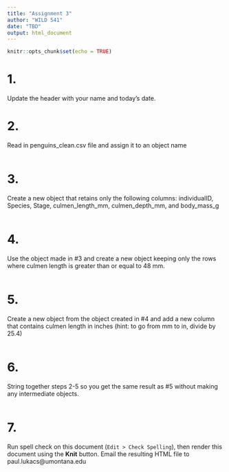 ```yaml
---
title: "Assignment 3"
author: "WILD 541"
date: "TBD"
output: html_document
---
```


```r
knitr::opts_chunk$set(echo = TRUE)
```

# 1. 
Update the header with your name and today's date. 

# 2. 
Read in penguins_clean.csv file and assign it to an object name
```r

```

# 3. 
Create a new object that retains only the following columns: individualID, Species, Stage, culmen_length_mm, culmen_depth_mm, and body_mass_g
```r

```

# 4. 
Use the object made in #3 and create a new object keeping only the rows where culmen length is greater than or equal to 48 mm. 
```r
```

# 5.
Create a new object from the object created in #4 and add a new column that contains culmen length in inches (hint: to go from mm to in, divide by 25.4)
```r

```

# 6. 
String together steps 2-5 so you get the same result as #5 without making any intermediate objects. 
```r

```

# 7. 
Run spell check on this document (`Edit > Check Spelling`), then render this document using the **Knit** button. Email the resulting HTML file to paul.lukacs@umontana.edu
